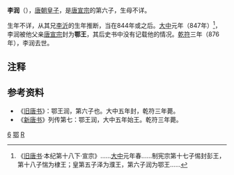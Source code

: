 '''李润'''（{{bd|840年代||876年||catIdx=L李}}），[[唐朝|唐朝]][[皇子|皇子]]，是[[唐宣宗|唐宣宗]]的第六子，生母不详。

生年不详，从其兄[[李沂_(慶王)|李沂]]的生年推断，当在844年或之后。[[大中_(唐朝)|大中]]元年（847年）<ref>《[[旧唐书|旧唐书]]·本纪第十八下·宣宗》......[[大中_(唐朝)|大中]]元年春......制宪宗第十七子惕封彭王，第十八子惴为棣王；皇第五子泽为濮王，第六子润为鄂王......</ref>，李润被他父亲[[唐宣宗|唐宣宗]]封为'''鄂王'''，其后史书中没有记载他的情况。[[乾符|乾符]]三年（876年），李润去世。

== 注释 ==

{{Reflist|2}}

==参考资料==
*《[[旧唐书|旧唐书]]》：鄂王润，第六子也。大中五年封，乾符三年薨。
*《[[新唐书|新唐书]]》列传第七：鄂王润，大中五年始王。乾符三年薨。

[[Category:唐宣宗皇子|6]]
[[Category:唐朝宗室国王|鄂]]
[[Category:李姓|R]]